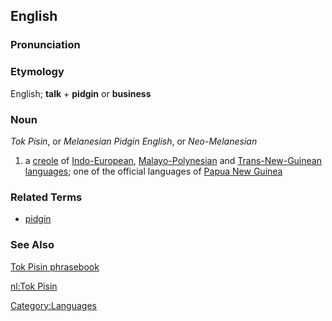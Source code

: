 {{wikipedia}}

==English==

===Pronunciation===
{{substub}}

===Etymology===
English; '''talk''' + '''pidgin''' or '''business'''

===Noun===
''Tok Pisin'', or ''Melanesian Pidgin English'', or ''Neo-Melanesian''

# a [[creole]] of [[Indo-European]], [[Malayo-Polynesian]] and [[Trans-New-Guinean]] [[language]]s; one of the official languages of [[Papua New Guinea]]

===Related Terms===
* [[pidgin]]

===See Also===
[http://wikitravel.org/en/Tok_Pisin_phrasebook Tok Pisin phrasebook]

[[Category:Languages]]

[[nl:Tok Pisin]]